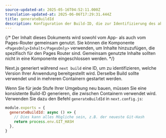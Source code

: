 ```yaml
---
source-updated-at: 2025-05-16T04:52:11.000Z
translation-updated-at: 2025-06-06T17:29:31.444Z
title: generateBuildId
description: Konfiguration der Build-ID, die zur Identifizierung des aktuellen Builds dient, in dem Ihre Anwendung bereitgestellt wird.
---
```


{/* Der Inhalt dieses Dokuments wird sowohl vom App- als auch vom Pages-Router gemeinsam genutzt. Sie können die Komponente `<PagesOnly>Inhalt</PagesOnly>` verwenden, um Inhalte hinzuzufügen, die spezifisch für den Pages Router sind. Gemeinsam genutzte Inhalte sollten nicht in eine Komponente eingeschlossen werden. */}

Next.js generiert während `next build` eine ID, um zu identifizieren, welche Version Ihrer Anwendung bereitgestellt wird. Derselbe Build sollte verwendet und in mehreren Containern gestartet werden.

Wenn Sie für jede Stufe Ihrer Umgebung neu bauen, müssen Sie eine konsistente Build-ID generieren, die zwischen Containern verwendet wird. Verwenden Sie dazu den Befehl `generateBuildId` in `next.config.js`:

```jsx filename="next.config.js"
module.exports = {
  generateBuildId: async () => {
    // Dies kann alles Mögliche sein, z.B. der neueste Git-Hash
    return process.env.GIT_HASH
  },
}
```
